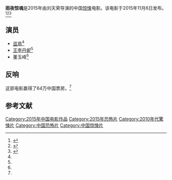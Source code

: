 {{Infobox film
| name           = 雨夜惊魂
| image          = The Stormy Night poster.jpeg
| alt            = 
| caption        = 海报
| director       = 刘天荣
| producer       = <!-- or: |producers = -->
| writer         = <!-- or: |writers = -->
| screenplay     = 
| story          = 
| based on       = <!-- {{based on|title of the original work|writer of the original work}} -->
| starring       = [[蓝燕_(演员)|蓝燕 (演员)]]<br>[[王李丹妮|王李丹妮]]
| narrator       = <!-- or: |narrators = -->
| music          = 
| cinematography = 
| editing        = 
| production companies = Beijing Yuhuanlong Media<br>Beijing Laigu Media<br>Shenzhen Jinqiangwei Entertainment<br>Hefei Yunshui Media<br>北京瑄然飞扬影视文化有限公司<ref name=cbooo/>
| distributors   = 北京鱼化龙电影发行有限公司<br>Shenzhen Jinqiangwei Film Distribution<br>Haining Mantou Media<br>维乐享电影文化（北京）有限公司<ref name=cbooo/> 
| released       = {{film date|2015|11|6}}
| runtime        = 80分钟
| country        = 中国
| language       = 汉语
| budget         = 
| gross          = 64万人民币<!--(please use condensed and rounded values, e.g. "£11.6 million" not "£11,586,221")-->
}}
'''雨夜惊魂'''是2015年由刘天荣导演的中国[[惊悚|惊悚]]电影。该电影于2015年11月6日发布。<ref name="douban">{{Cite web|url=http://movie.douban.com/subject/26597955/|title=雨夜惊魂 (2015)|accessdate=November 6, 2015|work=movie.douban.com|publisher=[[豆瓣|豆瓣]]|language=zh}}</ref><ref>{{Cite web|url=http://movie.mtime.com/227587/|title=雨夜惊魂(2015)|accessdate=November 6, 2015|work=movie.mtime.com|publisher=Mtime.com Inc|language=zh|archive-url=https://web.archive.org/web/20161103215041/http://movie.mtime.com/227587/|archive-date=2016-11-03|dead-url=yes}}</ref><ref name="cbooo">{{Cite web|url=http://www.cbooo.cn/m/629068|title=雨夜惊魂（2015）|accessdate=November 6, 2015|work=cbooo.cn|language=zh}}</ref>

== 演员 ==
* [[蓝燕_(演员)|蓝燕]]<ref name="douban"/>
* [[王李丹妮|王李丹妮]]<ref name="douban"/>
* 董玉峰<ref name="douban"/>

== 反响 ==
这部电影赢得了64万中国票房。<ref name="cbooo"/>

== 参考文献 ==
{{Reflist}}

{{China-film-stub}}
[[Category:2015年中国电影作品|Category:2015年中国电影作品]]
[[Category:2015年恐怖片|Category:2015年恐怖片]]
[[Category:2010年代驚悚片|Category:2010年代驚悚片]]
[[Category:中国恐怖片|Category:中国恐怖片]]
[[Category:中国惊悚片|Category:中国惊悚片]]